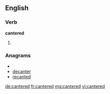 ==English==

===Verb===
'''cantered'''

# {{past of|[[canter]]}}

===Anagrams===
* {{alphagram|acdeenrt}}
* [[decanter#English|decanter]]
* [[recanted#English|recanted]]

[[de:cantered]]
[[fr:cantered]]
[[mg:cantered]]
[[vi:cantered]]